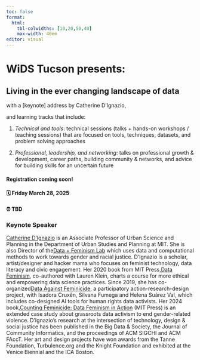 ```yaml
---
toc: false
format: 
  html: 
    tbl-colwidths: [10,20,50,40]
    max-width: 40em
editor: visual
---
```


# WiDS Tucson presents:  {.center}

::: center
## Living in the ever changing landscape of data
:::

with a [keynote] address by Catherine D'Ignazio,

and learning tracks that include:

1.  *Technical and tools*: technical sessions (talks + hands-on workshops / teaching sessions) that are focused on tools, techniques, datasets, and problem solving approaches

2.  *Professional, leadership, and networking*: talks on professional growth & development, career paths, building community & networks, and advice for building skills for an uncertain future

::: callout-important
#### Registration coming soon!

#### 🗓 Friday March 28, 2025

#### ⏰ TBD
:::

### Keynote Speaker

[Catherine D’Ignazio](https://kanarinka.com/) is an Associate Professor of Urban Science and Planning in the Department of Urban Studies and Planning at MIT. She is also Director of the[ Data + Feminism Lab](http://dataplusfeminism.mit.edu/) which uses data and computational methods to work towards gender and racial justice. D’Ignazio is a scholar, artist/designer and hacker mama who focuses on feminist technology, data literacy and civic engagement. Her 2020 book from MIT Press,[ Data Feminism](https://bookbook.pubpub.org/data-feminism), co-authored with Lauren Klein, charts a course for more ethical and empowering data science practices. Since 2019, she has co-organized[ Data Against Feminicide](http://datoscontrafeminicidio.net/), a participatory action-research-design project, with Isadora Cruxên, Silvana Fumega and Helena Suárez Val, which includes co-designed AI tools for human rights data activists. Her 2024 book,[ Counting Feminicide: Data Feminism in Action](https://mitpress.mit.edu/9780262048873/counting-feminicide/) (MIT Press) is an extended case study about grassroots data activism to end gender-related violence. D'Ignazio's research at the intersection of technology, design & social justice has been published in the Big Data & Society, the Journal of Community Informatics, and the proceedings of ACM SIGCHI and ACM FAccT. Her art and design projects have won awards from the Tanne Foundation, Turbulence.org and the Knight Foundation and exhibited at the Venice Biennial and the ICA Boston.
